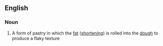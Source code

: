 ==English==

===Noun===
{{en-noun|sg=[[flaky]] [[pastry]]|-}}

# A form of pastry in which the [[fat]] ([[shortening]]) is rolled into the [[dough]] to produce a flaky texture